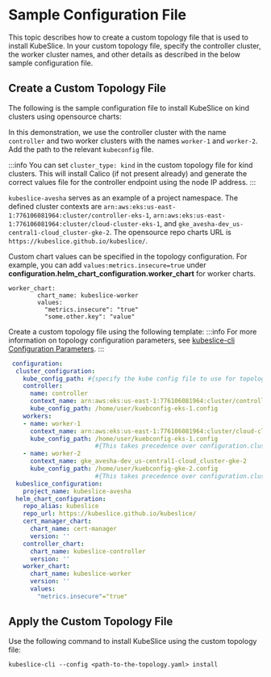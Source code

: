 # Sample Configuration File

This topic describes how to create a custom topology file that is used to install KubeSlice. In your custom topology 
file, specify the controller cluster, the worker cluster names, and other details as described in 
the below sample configuration file.

## Create a Custom Topology File
The following is the sample configuration file to install KubeSlice on kind clusters using opensource charts:

In this demonstration, we use the controller cluster with the name `controller` and two worker clusters with the names `worker-1` 
and `worker-2`. Add the path to the relevant `kubeconfig` file. 

:::info
You can set `cluster_type: kind` in the custom topology file for kind clusters. This will install Calico (if not present already) and generate 
the correct values file for the controller endpoint using the node IP address.
:::

`kubeslice-avesha` serves as an example of a project namespace. The defined cluster contexts  are `arn:aws:eks:us-east-1:776106081964:cluster/controller-eks-1`, 
`arn:aws:eks:us-east-1:776106081964:cluster/cloud-cluster-eks-1`, and `gke_avesha-dev_us-central1-cloud_cluster-gke-2`. 
The opensource repo charts URL is `https://kubeslice.github.io/kubeslice/`.

Custom chart values can be specified in the topology configuration. For example, you can add `values:metrics.insecure=true` under 
**configuration.helm_chart_configuration.worker_chart** for worker charts.

```
worker_chart:
        chart_name: kubeslice-worker
        values:
          "metrics.insecure": "true"
          "some.other.key": "value"
```

Create a custom topology file using the following template:
:::info
For more information on topology configuration parameters, 
see [kubeslice-cli Configuration Parameters](/versioned_docs/version-0.6.0/reference/kubeslice-cli-configuration-parameters.mdx).
:::
```yaml
 configuration: 
  cluster_configuration:
    kube_config_path: #{specify the kube config file to use for topology setup; for topology only}
    controller:
      name: controller
      context_name: arn:aws:eks:us-east-1:776106081964:cluster/controller-eks-1
      kube_config_path: /home/user/kuebconfig-eks-1.config
    workers: 
    - name: worker-1
      context_name: arn:aws:eks:us-east-1:776106081964:cluster/cloud-cluster-eks-1
      kube_config_path: /home/user/kuebconfig-eks-1.config
                        #{This takes precedence over configuration.cluster_configuration.kube_config_path}
    - name: worker-2
      context_name: gke_avesha-dev_us-central1-cloud_cluster-gke-2
      kube_config_path: /home/user/kuebconfig-gke-2.config
                        #{This takes precedence over configuration.cluster_configuration.kube_config_path}
  kubeslice_configuration:
    project_name: kubeslice-avesha
  helm_chart_configuration:
    repo_alias: kubeslice
    repo_url: https://kubeslice.github.io/kubeslice/
    cert_manager_chart:
      chart_name: cert-manager
      version: ''
    controller_chart:
      chart_name: kubeslice-controller
      version: ''
    worker_chart:
      chart_name: kubeslice-worker
      version: ''
      values: 
        "metrics.insecure"="true"
```

## Apply the Custom Topology File

Use the following command to install KubeSlice using the custom topology file:
```
kubeslice-cli --config <path-to-the-topology.yaml> install
```